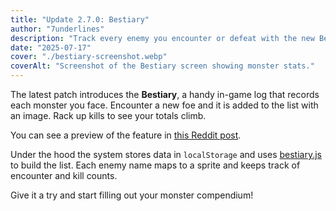 ```yaml
---
title: "Update 2.7.0: Bestiary"
author: "7underlines"
description: "Track every enemy you encounter or defeat with the new Bestiary."
date: "2025-07-17"
cover: "./bestiary-screenshot.webp"
coverAlt: "Screenshot of the Bestiary screen showing monster stats."
---
```


The latest patch introduces the **Bestiary**, a handy in-game log that records each monster you face. Encounter a new foe and it is added to the list with an image. Rack up kills to see your totals climb.

You can see a preview of the feature in [this Reddit post](https://www.reddit.com/r/QuickDungeonCrawler/comments/1lwsews/update_270_bestiary/).

Under the hood the system stores data in `localStorage` and uses [bestiary.js](https://github.com/Werkstattl/quick-dungeon-crawler-rpg-od/blob/main/assets/js/bestiary.js) to build the list. Each enemy name maps to a sprite and keeps track of encounter and kill counts.

Give it a try and start filling out your monster compendium!
